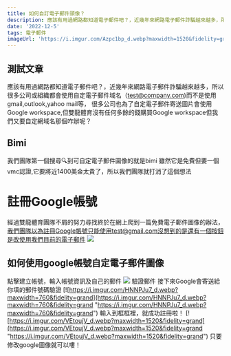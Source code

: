 ```yaml
---
title: 如何自訂電子郵件頭像？
description: 應該有用過網路都知道電子郵件吧？，近幾年來網路電子郵件詐騙越來越多，所以很多公司或組織都會使用自定電子郵件域名（test@company.com)而不是使用gmail,outlook,yahoo mail等， 很多公司也為了自定電子郵件寄送圖片會使用Google workspace,但雙龍體育沒有任何多餘的錢購買Google workspace但我們又要自定網域名那個咋辦呢？
date: '2022-12-5'
tags: 電子郵件
imageUrl: 'https://i.imgur.com/Azpc1bp_d.webp?maxwidth=1520&fidelity=grand'
---
```

## 測試文章
應該有用過網路都知道電子郵件吧？，近幾年來網路電子郵件詐騙越來越多，所以很多公司或組織都會使用自定電子郵件域名（test@company.com)而不是使用gmail,outlook,yahoo mail等，
很多公司也為了自定電子郵件寄送圖片會使用Google workspace,但雙龍體育沒有任何多餘的錢購買Google workspace但我們又要自定網域名那個咋辦呢？
## Bimi
我們團隊第一個搜尋🔍到可自定電子郵件圖像的就是bimi
雖然它是免費但要一個vmc認證,它要將近1400美金太貴了，所以我們團隊就打消了這個想法
# 註冊Google帳號
經過雙龍體育團隊不屑的努力尋找終於在網上爬到一篇免費電子郵件圖像的辦法，
我們團隊以為註冊Google帳號只能使用test@gmail.com沒想到的是還有一個按鈕是改使用我們目前的電子郵件
[![](https://i.imgur.com/5cZgSyT_d.webp?maxwidth=1520&fidelity=grand)](http://https://i.imgur.com/5cZgSyT_d.webp?maxwidth=1520&fidelity=grand)
## 如何使用google帳號自定電子郵件圖像
點擊建立帳號，輸入帳號資訊及自己的郵件
[![](https://i.imgur.com/GecDvkj_d.webp?maxwidth=1520&fidelity=grand)](https://i.imgur.com/GecDvkj_d.webp?maxwidth=1520&fidelity=grand)
驗證郵件
接下來Google會寄送給你填的郵件號碼驗證
[![https://i.imgur.com/HNNPJu7_d.webp?maxwidth=760&fidelity=grand](https://i.imgur.com/HNNPJu7_d.webp?maxwidth=760&fidelity=grand "https://i.imgur.com/HNNPJu7_d.webp?maxwidth=760&fidelity=grand")
輸入到框框裡，就成功註冊啦！
[![https://i.imgur.com/VEtoujV_d.webp?maxwidth=1520&fidelity=grand](https://i.imgur.com/VEtoujV_d.webp?maxwidth=1520&fidelity=grand "https://i.imgur.com/VEtoujV_d.webp?maxwidth=1520&fidelity=grand")
只要修改google圖像就可以嘍！
